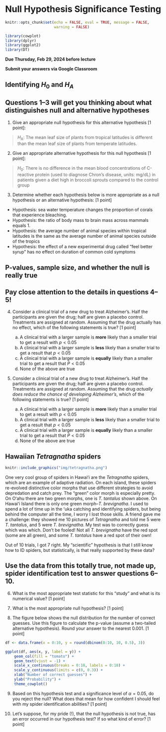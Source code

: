 # Null Hypothesis Significance Testing

```r
knitr::opts_chunk$set(echo = FALSE, eval = TRUE, message = FALSE, 
                      warning = FALSE)

library(cowplot)
library(dplyr)
library(ggplot2)
library(DT)
```


**Due Thursday, Feb 29, 2024 before lecture**

**Submit your answers via Google Classroom**



## Identifying $H_0$ and $H_A$ {.unnumbered}

::: {.callout-tip}
## Questions 1--3 will get you thinking about what distinguishes null and alternative hypotheses 

1. Give an appropriate null hypothesis for this alternative hypothesis [1 point]:

> $H_\textrm{A}$: The mean leaf size of plants from tropical latitudes is different than the mean leaf size of plants from temperate latitudes.

2. Give an appropriate alternative hypothesis for this null hypothesis [1 point]:

> $H_0$: There is no difference in the mean blood concentrations of C-reactive protein (used to diagnose Chron's disease, units: mg/dL) in patients given a diet high in broccoli sprouts compared to the control group

3. Determine whether each hypothesis below is more appropriate as a null hypothesis or an alternative hypothesis: [1 point]

- Hypothesis: sea water temperature changes the proportion of corals that experience bleaching.
- Hypothesis: the ratio of body mass to brain mass across mammals equals 1.
- Hypothesis: the average number of animal species within tropical latitudes is the same as the average number of animal species outside of the tropics
- Hypothesis: the effect of a new experimental drug called "feel better syrup" has no effect on duration of common cold symptoms

:::

## P-values, sample size, and whether the null is really true {.unnumbered}

::: {.callout-tip}
## Pay close attention to the details in questions 4--5!

4. Consider a clinical trial of a new drug to treat Alzheimer's. Half the participants are given the drug; half are given a placebo control. Treatments are assigned at random. Assuming that the drug actually has no effect, which of the following statements is true? [1 point]

    a. A clinical trial with a larger sample is **more** likely than a smaller trial to get a result with $p < 0.05$
    b. A clinical trial with a larger sample is **less** likely than a smaller trial to get a result that $p < 0.05$
    c. A clinical trial with a larger sample is **equally** likely than a smaller trial to get a result that $P < 0.05$
    d. None of the above are true
    

5. Consider a clinical trial of a new drug to treat Alzheimer's. Half the participants are given the drug; half are given a placebo control. Treatments are assigned at random. Assuming that the drug *actually does reduce the chance of developing Alzheimer's*, which of the following statements is true? [1 point]

    a. A clinical trial with a larger sample is **more** likely than a smaller trial to get a result with $p < 0.05$
    b. A clinical trial with a larger sample is **less** likely than a smaller trial to get a result that $p < 0.05$
    c. A clinical trial with a larger sample is **equally** likely than a smaller trial to get a result that $P < 0.05$
    d. None of the above are true

:::

## Hawaiian *Tetragnatha* spiders {.unnumbered}

```r
knitr::include_graphics("img/tetragnatha.png")
```

One very cool group of spiders in Hawaiʻi are the *Tetragnatha* spiders, which are an example of adaptive radiation.  On each island, these spiders re-evolved distinctive color morphs that use different strategies to avoid depredation and catch prey. The "green" color morph is especially pretty. On Oʻahu there are two green morphs, one is *T. tantalus* shown above. On Hawaiʻi Island there is only one green morph--*T. brevignatha*.  I used to spend a lot of time up in the ʻuka catching and identifying spiders, but being behind the computer all the time, I worry I lost those skills. A friend gave me a challenge: they showed me 10 pictures of *Tetragnatha* and told me 5 were *T. tantalus*, and 5 were *T. brevignatha*. My test was to correctly guess which was which. Don't be fooled! Not all *T. brevignatha* have the red spot (some are all green), and some *T. tantalus* have a red spot of their own!

Out of 10 trials, I got 7 right. My "scientific" hypothesis is that I still know how to ID spiders, but statistically, is that really supported by these data?

::: {callout.tip}
## Use the data from this totally true, not made up, spider identification test to answer questions 6--10.


6. What is the most appropriate test statistic for this "study" and what is its numerical value? [1 point] 

7. What is the most appropriate null hypothesis? [1 point]

8. The figure below shows the null distribution for the number of correct guesses. Use this figure to calculate the p-value (assume a two-tailed alternative hypothesis). Round your answer to the nearest 0.001. [1 point]

```r

df <- data.frame(x = 0:10, y = round(dbinom(0:10, 10, 0.5), 3))

ggplot(df, aes(x, y, label = y)) +
    geom_col(fill = "tomato") +
    geom_text(vjust = -1) +
    scale_x_continuous(breaks = 0:10, labels = 0:10) +
    scale_y_continuous(limits = c(0, 0.3)) +
    xlab("Number of correct guesses") +
    ylab("Probability") +
    theme_cowplot()

```

9. Based on this hypothesis test and a significance level of $\alpha = 0.05$, do you reject the null? What does that mean for how confident I should feel with my spider identification abilities? [1 point]

10. Let's suppose, for my pride (!), that the null hypothesis is not true, has an error occurred in our hypothesis test? If so what kind of error? [1 point]

:::


